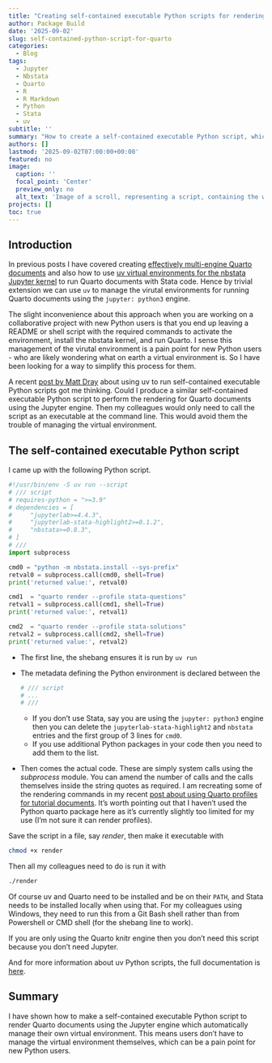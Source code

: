 ```yaml
---
title: "Creating self-contained executable Python scripts for rendering Quarto documents using the Jupyter engine"
author: Package Build
date: '2025-09-02'
slug: self-contained-python-script-for-quarto
categories:
  - Blog
tags:
  - Jupyter
  - Nbstata
  - Quarto
  - R
  - R Markdown
  - Python
  - Stata
  - uv
subtitle: ''
summary: "How to create a self-contained executable Python script, which declares the dependencies for the virtual environment for rendering Quarto documents using the Jupyter engine. This allows non-technical users to render Quarto documents using the Jupyter engine without having to manage the virtual environment themselves."
authors: []
lastmod: '2025-09-02T07:00:00+00:00'
featured: no
image:
  caption: ''
  focal_point: 'Center'
  preview_only: no
  alt_text: 'Image of a scroll, representing a script, containing the word Quarto and the Python and Jupyter logos.'
projects: []
toc: true
---
```


## Introduction

In previous posts I have covered creating [effectively multi-engine Quarto documents](https://remlapmot.github.io/post/2025/multi-engine-quarto/) and also how to use [uv virtual environments for the nbstata Jupyter kernel](https://remlapmot.github.io/post/2025/nbstata-uv-venv/) to run Quarto documents with Stata code. Hence by trivial extension we can use `uv` to manage the virutal environments for running Quarto documents using the `jupyter: python3` engine.

The slight inconvenience about this approach when you are working on a collaborative project with new Python users is that you end up leaving a README or shell script with the required commands to activate the environment, install the nbstata kernel, and run Quarto. I sense this management of the virutal environment is a pain point for new Python users - who are likely wondering what on earth a virtual environment is. So I have been looking for a way to simplify this process for them.

A recent [post by Matt Dray](https://www.rostrum.blog/posts/2025-08-11-uv-standalone/) about using uv to run self-contained executable Python scripts got me thinking. Could I produce a similar self-contained executable Python script to perform the rendering for Quarto documents using the Jupyter engine. Then my colleagues would only need to call the script as an executable at the command line. This would avoid them the trouble of managing the virtual environment.

## The self-contained executable Python script

I came up with the following Python script.

```python
#!/usr/bin/env -S uv run --script
# /// script
# requires-python = ">=3.9"
# dependencies = [
#     "jupyterlab>=4.4.3",
#     "jupyterlab-stata-highlight2>=0.1.2",
#     "nbstata>=0.8.3",
# ]
# ///
import subprocess

cmd0 = "python -m nbstata.install --sys-prefix"
retval0 = subprocess.call(cmd0, shell=True)
print('returned value:', retval0)

cmd1  = "quarto render --profile stata-questions"
retval1 = subprocess.call(cmd1, shell=True)
print('returned value:', retval1)

cmd2  = "quarto render --profile stata-solutions"
retval2 = subprocess.call(cmd2, shell=True)
print('returned value:', retval2)
```

* The first line, the shebang ensures it is run by `uv run`
* The metadata defining the Python environment is declared between the
  ```python
  # /// script
  # ...
  # ///
  ```
  
  * If you don't use Stata, say you are using the `jupyter: python3` engine then you can delete the `jupyterlab-stata-highlight2` and `nbstata` entries and the first group of 3 lines for `cmd0`.
  * If you use additional Python packages in your code then you need to add them to the list.
* Then comes the actual code. These are simply system calls using the _subprocess_ module. You can amend the number of calls and the calls themselves inside the string quotes as required. I am recreating some of the rendering commands in my recent [post about using Quarto profiles for tutorial documents](https://remlapmot.github.io/post/2025/quarto-profiles-for-tutorials/). It's worth pointing out that I haven't used the Python quarto package here as it's currently slightly too limited for my use (I'm not sure it can render profiles).

Save the script in a file, say _render_, then make it executable with

```sh
chmod +x render
```

Then all my colleagues need to do is run it with

```sh
./render
```

Of course uv and Quarto need to be installed and be on their `PATH`, and Stata needs to be installed locally when using that. For my colleagues using Windows, they need to run this from a Git Bash shell rather than from Powershell or CMD shell (for the shebang line to work).

If you are only using the Quarto knitr engine then you don't need this script because you don't need Jupyter.

And for more information about uv Python scripts, the full documentation is [here](https://docs.astral.sh/uv/guides/scripts/#creating-a-python-script).

## Summary

I have shown how to make a self-contained executable Python script to render Quarto documents using the Jupyter engine which automatically manage their own virtual environment. This means users don't have to manage the virtual environment themselves, which can be a pain point for new Python users.
